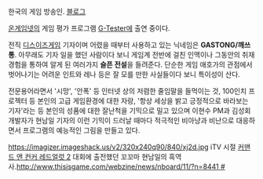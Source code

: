 한국의 게임 방송인. [http://gasstong.egloos.com/ 블로그]

[[온게임넷]]의 게임 평가 프로그램 [[G-Tester]]에 출연 중이다.

전직 [[디스이즈게임]] 기자이며 어렸을 때부터 사용하고 있는 닉네임은 '''GASTONG/깨쓰통'''. 아무래도 기자 일을 했던 사람이다 보니 게임계 전반에 걸친 인맥이나 그동안의 취재경험을 통하여 알게 된 여러가지 '''슬픈 전설'''을 들려준다. 단순한 게임 애호가의 관점에서 벗어나기는 어려운 인트와 레나 등은 잘 모를 만한 사실들이다 보니 특이성이 산다.

전문용어라면서 '시망', '안폭' 등 인터넷 상의 저렴한 줄임말을 들먹이는 것, 100인치 프로젝터 등 본인의 고급 게임환경에 대한 자랑, '항상 세상을 밝고 긍정적으로 바라보는 기자'라는 등 본인의 성품에 대한 잘난척을 기믹으로 밀고 있으며 이현수 PM과 김성회 개발자가 현남일 기자의 이런 기믹이 드러날 때마다 적극적인 비아냥과 비난으로 대응하면서 프로그램의 예능적인 그림을 만들고 있다. 

https://imagizer.imageshack.us/v2/320x240q90/840/xj2d.jpg
iTV 시절 [[커맨드 앤 컨커 레드얼럿 2]] 대회에 출전했던 꼬꼬마 현남일의 흑역사.[[http://www.thisisgame.com/webzine/news/nboard/11/?n=8441 #]]
